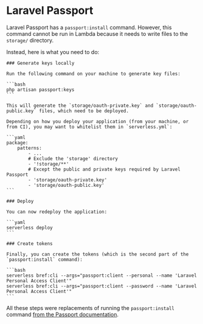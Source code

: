 

# Laravel Passport

Laravel Passport has a `passport:install` command. However, this command cannot be run in Lambda because it needs to write files to the `storage/` directory.

Instead, here is what you need to do:

<Steps>

    ### Generate keys locally

    Run the following command on your machine to generate key files:

    ```bash
    php artisan passport:keys
    ```

    This will generate the `storage/oauth-private.key` and `storage/oauth-public.key` files, which need to be deployed.

    Depending on how you deploy your application (from your machine, or from CI), you may want to whitelist them in `serverless.yml`:

    ```yaml
    package:
        patterns:
            - ...
            # Exclude the 'storage' directory
            - '!storage/**'
            # Except the public and private keys required by Laravel Passport
            - 'storage/oauth-private.key'
            - 'storage/oauth-public.key'
    ```

    ### Deploy

    You can now redeploy the application:

    ```yaml
    serverless deploy
    ```

    ### Create tokens

    Finally, you can create the tokens (which is the second part of the `passport:install` command):

    ```bash
    serverless bref:cli --args="passport:client --personal --name 'Laravel Personal Access Client'"
    serverless bref:cli --args="passport:client --password --name 'Laravel Personal Access Client'"
    ```

</Steps>

All these steps were replacements of running the `passport:install` command [from the Passport documentation](https://laravel.com/docs/passport#installation).
